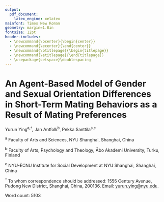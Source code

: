 ```yaml
---
output:
  pdf_document:
    latex_engine: xelatex
mainfont: Times New Roman
geometry: margin=1.0in
fontsize: 12pt
header-includes:
  - \newcommand{\bcenter}{\begin{center}}
  - \newcommand{\ecenter}{\end{center}}
  - \newcommand{\btitlepage}{\begin{titlepage}}
  - \newcommand{\etitlepage}{\end{titlepage}}
  - \usepackage{setspace}\doublespacing
---
```


\btitlepage

\bcenter

\vspace*{20mm}

# An Agent-Based Model of Gender and Sexual Orientation Differences in Short-Term Mating Behaviors as a Result of Mating Preferences {-}

\vspace{20mm}

Yurun Ying^a^^,^^$\dagger$^, Jan Antfolk^b^, Pekka Santtila^a^^,^^c^

^a^ Faculty of Arts and Sciences, NYU Shanghai, Shanghai, China

^b^ Faculty of Arts, Psychology and Theology, Åbo Akademi University, Turku, Finland

^c^ NYU-ECNU Institute for Social Development at NYU Shanghai, Shanghai, China

\ecenter

\vspace{30mm}

^$\dagger$^ To whom correspondence should be addressed: 1555 Century Avenue, Pudong New District, Shanghai, China, 200136. Email: [yurun.ying@nyu.edu](yurun.ying@nyu.edu).

\vspace{5mm}

Word count: 5103


\etitlepage
